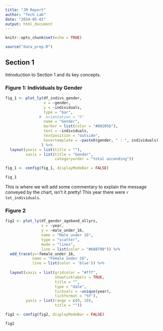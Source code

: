```yaml
---
title: "JM Report"
author: "Tech Lab"
date: "2024-05-01"
output: html_document
---
```


```r
knitr::opts_chunk$set(echo = TRUE)

source("data_prep.R")

```

## Section 1

Introduction to Section 1 and its key concepts. 

### Figure 1: Individuals by Gender

```r


fig_1 <- plot_ly(df_indivs_gender,
                 x = ~gender,
                 y = ~individuals,
                 type = "bar",
               #  orientation = "h"
                 name = "Gender",
                 marker = list(color = "#00205b"),
                 text = ~individuals,
                 textposition = "outside",
                 hovertemplate = ~paste0(gender, " : ", individuals)
                ) %>% 
  layout(yaxis = list(title = ""),
         xaxis = list(title = "Gender",
                      categoryorder = "total ascending"))

fig_1 <- config(fig_1, displayModeBar = FALSE)

fig_1

```

This is where we will add some commentary to explain the message conveyed by the chart, isn't it pretty!  This year there were `r tot_individuals`. 

### Figure 2


```r
fig2 <- plot_ly(df_gender_ageband_allyrs,
                x = ~year,
                y = ~male_under_16,
                name = "Male under 16",
                type = "scatter",
                mode = "lines",
                line = list(color = "#b88700")) %>%
  add_trace(y=~female_under_16,
            name = "Female under 16",
            line = list(color = 'blue')) %>% 
 
  layout(xaxis = list(gridcolor = "#fff",
                      showticklabels = TRUE,
                      title = "",
                      type = "date",
                      tickvals = ~unique(year),
                      tickformat = "%Y"),
         yaxis = list(range = c(0, 10),
                      title = ""))

fig2 <- config(fig2, displayModeBar = FALSE)

fig2
  
```

